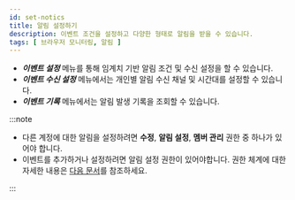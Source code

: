 ```yaml
---
id: set-notics
title: 알림 설정하기
description: 이벤트 조건을 설정하고 다양한 형태로 알림을 받을 수 있습니다.
tags: [ 브라우저 모니터링, 알림 ]
---
```


* ***이벤트 설정*** 메뉴를 통해 임계치 기반 알림 조건 및 수신 설정을 할 수 있습니다.
* ***이벤트 수신 설정*** 메뉴에서는 개인별 알림 수신 채널 및 시간대를 설정할 수 있습니다.
* ***이벤트 기록*** 메뉴에서는 알림 발생 기록을 조회할 수 있습니다.

:::note

* 다른 계정에 대한 알림을 설정하려면 **수정**, **알림 설정**, **멤버 관리** 권한 중 하나가 있어야 합니다.
* 이벤트를 추가하거나 설정하려면 알림 설정 권한이 있어야합니다. 권한 체계에 대한 자세한 내용은 [다음 문서](../project/project-structure)를 참조하세요.

:::